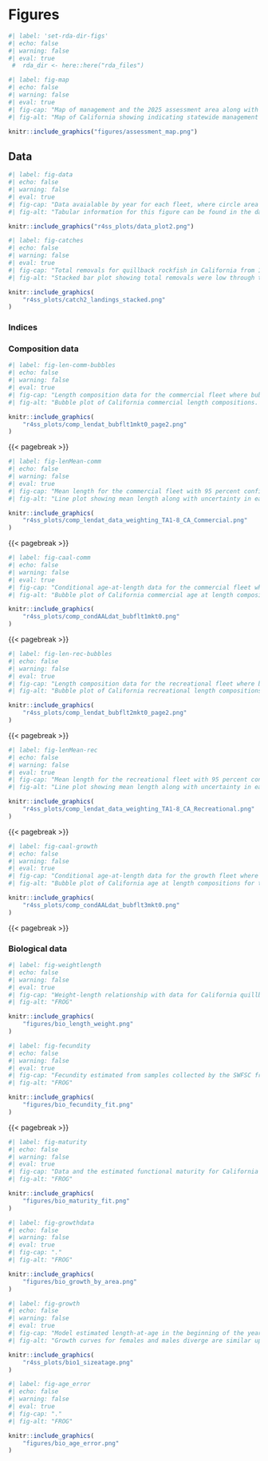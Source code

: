 # Figures
 
```r
#| label: 'set-rda-dir-figs'
#| echo: false 
#| warning: false 
#| eval: true 
 #  rda_dir <- here::here("rda_files")
``` 

```r
#| label: fig-map
#| echo: false
#| warning: false
#| eval: true
#| fig-cap: "Map of management and the 2025 assessment area along with approximate population range for quillback rockfish off California."
#| fig-alt: "Map of California showing indicating statewide management and assessment, but population range primarily north of central California."

knitr::include_graphics("figures/assessment_map.png")
```


## Data

```r
#| label: fig-data
#| echo: false
#| warning: false
#| eval: true
#| fig-cap: "Data avaialable by year for each fleet, where circle area is relative within a data type. Circles are proportional to total catch for catches; to precision for indices, discards, and mean body weight observations; and to total sample size for compositions and mean weight- or length-at-age observations. Observations excluded from the likelihood have equal size for all years."
#| fig-alt: "Tabular information for this figure can be found in the data file."

knitr::include_graphics("r4ss_plots/data_plot2.png")
```


```r
#| label: fig-catches
#| echo: false
#| warning: false
#| eval: true
#| fig-cap: "Total removals for quillback rockfish in California from 1916-2024 for the commercial (blue bars; CA_Commercial) and recreational (red bars; CA_Recreational) fleets."
#| fig-alt: "Stacked bar plot showing total removals were low through the 1940s, rising from the 1960s through 2000 and remaining relatively stable thereafter, with the majority of removals being from the recreational fleet, with removals from the commercial fleet largest in the 1990s."

knitr::include_graphics(
    "r4ss_plots/catch2_landings_stacked.png"
)
```

### Indices

### Composition data

```r
#| label: fig-len-comm-bubbles
#| echo: false
#| warning: false
#| eval: true
#| fig-cap: "Length composition data for the commercial fleet where bubbles correspond to the proportional sample size by bin within each year."
#| fig-alt: "Bubble plot of California commercial length compositions. See text for description."

knitr::include_graphics(
    "r4ss_plots/comp_lendat_bubflt1mkt0_page2.png"
)
```

{{< pagebreak >}}

```r
#| label: fig-lenMean-comm
#| echo: false
#| warning: false
#| eval: true
#| fig-cap: "Mean length for the commercial fleet with 95 percent confidence intervals based on current samples sizes."
#| fig-alt: "Line plot showing mean length along with uncertainty in each year with an increasing trend in mean length from 1995 to 2015."

knitr::include_graphics(
    "r4ss_plots/comp_lendat_data_weighting_TA1-8_CA_Commercial.png"
)
```

{{< pagebreak >}}

```r
#| label: fig-caal-comm
#| echo: false
#| warning: false
#| eval: true
#| fig-cap: "Conditional age-at-length data for the commercial fleet where bubbles correspond to the proportional sample size by age for each length bin."
#| fig-alt: "Bubble plot of California commercial age at length compositions roughly following shape of growth curve."

knitr::include_graphics(
    "r4ss_plots/comp_condAALdat_bubflt1mkt0.png"
)
```

{{< pagebreak >}}


```r
#| label: fig-len-rec-bubbles
#| echo: false
#| warning: false
#| eval: true
#| fig-cap: "Length composition data for the recreational fleet where bubbles correspond to the proportional sample size by bin within each year."
#| fig-alt: "Bubble plot of California recreational length compositions. See text for description"

knitr::include_graphics(
    "r4ss_plots/comp_lendat_bubflt2mkt0_page2.png"
)
```

{{< pagebreak >}}

```r
#| label: fig-lenMean-rec
#| echo: false
#| warning: false
#| eval: true
#| fig-cap: "Mean length for the recreational fleet with 95 percent confidence intervals based on current samples sizes."
#| fig-alt: "Line plot showing mean length along with uncertainty in each year with an declining trend in mean length from 1980 to 1995 and slowing increasing trend to 2015."

knitr::include_graphics(
    "r4ss_plots/comp_lendat_data_weighting_TA1-8_CA_Recreational.png"
)
```

{{< pagebreak >}}


```r
#| label: fig-caal-growth
#| echo: false
#| warning: false
#| eval: true
#| fig-cap: "Conditional age-at-length data for the growth fleet where bubbles correspond to the proportional sample size by age for each length bin."
#| fig-alt: "Bubble plot of California age at length compositions for the growth fleet roughly following shape of growth curve."

knitr::include_graphics(
    "r4ss_plots/comp_condAALdat_bubflt3mkt0.png"
)
```

{{< pagebreak >}}

### Biological data

```r
#| label: fig-weightlength
#| echo: false
#| warning: false
#| eval: true
#| fig-cap: "Weight-length relationship with data for California quillback rockfish."
#| fig-alt: "FROG"

knitr::include_graphics(
    "figures/bio_length_weight.png"
)
```

```r
#| label: fig-fecundity
#| echo: false
#| warning: false
#| eval: true
#| fig-cap: "Fecundity estimated from samples collected by the SWFSC from across the range of California quillback rockfish."
#| fig-alt: "FROG"

knitr::include_graphics(
    "figures/bio_fecundity_fit.png"
)
```

{{< pagebreak >}}

```r
#| label: fig-maturity
#| echo: false
#| warning: false
#| eval: true
#| fig-cap: "Data and the estimated functional maturity for California quillback rockfish."
#| fig-alt: "FROG"

knitr::include_graphics(
    "figures/bio_maturity_fit.png"
)
```

```r
#| label: fig-growthdata
#| echo: false
#| warning: false
#| eval: true
#| fig-cap: "."
#| fig-alt: "FROG"

knitr::include_graphics(
    "figures/bio_growth_by_area.png"
)
```


```r
#| label: fig-growth
#| echo: false
#| warning: false
#| eval: true
#| fig-cap: "Model estimated length-at-age in the beginning of the year. Shaded area indicates 95 percent distribution of length-at-age around the estimated growth curve."
#| fig-alt: "Growth curves for females and males diverge are similar up to about age 8 after which females are notably larger. For both sexes the growth asymptotes around age 20. See parameter table for growth parameters."

knitr::include_graphics(
    "r4ss_plots/bio1_sizeatage.png"
)
```

```r
#| label: fig-age_error
#| echo: false
#| warning: false
#| eval: true
#| fig-cap: "."
#| fig-alt: "FROG"

knitr::include_graphics(
    "figures/bio_age_error.png"
)
```



